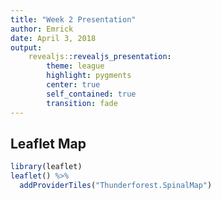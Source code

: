 ```yaml
---
title: "Week 2 Presentation"
author: Emrick
date: April 3, 2018
output: 
    revealjs::revealjs_presentation:
        theme: league
        highlight: pygments
        center: true
        self_contained: true
        transition: fade
---
```


## Leaflet Map

```r
library(leaflet)
leaflet() %>%
  addProviderTiles("Thunderforest.SpinalMap")
```


